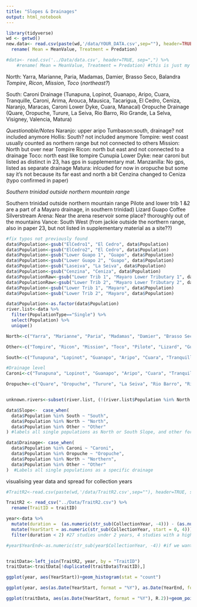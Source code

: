 ```yaml
---
title: "Slopes & Drainages"
output: html_notebook
---
```



```r
library(tidyverse)
wd <- getwd()
new.data<- read.csv(paste(wd,'/data/YOUR_DATA.csv',sep=""), header=TRUE, sep=",") %>% #let's update with the real file name
  rename( Mean = MeanValue, Treatment = Predation)

#data<- read.csv('../Data/data.csv', header=TRUE, sep=",") %>% 
    #rename( Mean = MeanValue, Treatment = Predation) #this is just my old path read in I will delete when we have common path working
```

North: 
Yarra, Marianne, Paria, Madamas, Damier, Brasso Seco, Balandra *Tompire*, *Ricon*, *Mission*, *Toco* (*northeast?*)

South: 
Caroni Drainage (Tunapuna, Lopinot, Guanapo, Aripo, Cuara, Tranquille, Caroni, Arima, Arouca, Mausica, Tacarigua, El Cedro, Ceniza, Naranjo, Maracas, Caroni Lower Dyke, Cuara, Manacal)
Oropuche Drainage (Quare, Oropuche, Turure, La Seiva, Rio Barro, Rio Grande, La Selva, Visigney, Valencia, Matura)

*Questionable/Notes*
Naranjo: upper aripo
Tumbason:south, drainage? not included anymore
Hollis: South? not included anymore
Tompire: west coast usually counted as northern range but not connected to others 
Mission: North but over near Tompire
Ricon: north but east and not connected to a drainage
Toco: north east like tompire
Cunupia Lower Dyke: near caroni but listed as distinct in 23, has gps in supplementary mat.	
Manzanilla:	No gps, listed as separate drainage
Matura: inlcuded for now in oropuche but some say it's not because its far east and north a bit
Cenzina changed to Ceniza (typo confirmed in paper)

*Southern trinidad outside northern mountain range*

Southern trinidad outside northern mountain range
Pilote and lower trib 1 &2 are a part of a Mayaro drainage, in southern trinidad)
Lizard
Guapo
Coffee
Silverstream
Arena: Near the arena reservoir some place? thoroughly out of the mountains
Vance: South West (from jackie outside the northern range, also in paper 23, but not listed in supplementary material as a site??)


```r
#fix typos not previously found
data$Population<-gsub("ElCedro1", "El Cedro", data$Population)
data$Population<-gsub("ElCedro2", "El Cedro", data$Population)
data$Population<-gsub("Lower Guapo 1", "Guapo", data$Population)
data$Population<-gsub("Lower Guapo 2", "Guapo", data$Population)
data$Population<-gsub("Laseiva", "La Seiva", data$Population)
data$Population<-gsub("Cenzina", "Ceniza", data$Population)
data$PopulationRaw<-gsub("Lower Trib 1", "Mayaro Lower Tributary 1", data$PopulationRaw)
data$PopulationRaw<-gsub("Lower Trib 2", "Mayaro Lower Tributary 2", data$PopulationRaw)
data$Population<-gsub("Lower Trib 1", "Mayaro", data$Population)
data$Population<-gsub("Lower Trib 2", "Mayaro", data$Population)

data$Population<-as.factor(data$Population)
river.list<-data %>% 
  filter(PopulationType=="Single") %>% 
  select(Population) %>% 
  unique()

North<-c("Yarra", "Marianne", "Paria", "Madamas", "Damier", "Brasso Seco", "Balandra") #I think we should keep these together for drainage level, logistically it'll be easier and its how others do it (paper 2 is an example)

Other<-c("Tompire", "Ricon", "Mission", "Toco", "Pilote", "Lizard", "Guapo", "Coffee", "Silverstream", "Arena", "Vance", "Mayaro") #need to finalize with the new lower trib name and update with new papers

South<-c("Tunapuna", "Lopinot", "Guanapo", "Aripo", "Cuara", "Tranquille", "Caroni", "Arima", "Arouca", "Mausica", "Tacarigua", "El Cedro", "Ceniza", "Naranjo", "Maracas", "Caroni Lower Dyke", "Cuara", "Manacal", "Quare", "Oropuche", "Turure", "La Seiva", "Rio Barro", "Rio Grande", "La Selva", "Visigney", "Valencia", "Matura")  

#Drainage level
Caroni<-c("Tunapuna", "Lopinot", "Guanapo", "Aripo", "Cuara", "Tranquille", "Caroni", "Arima", "Arouca", "Mausica", "Tacarigua", "El Cedro", "Ceniza", "Naranjo", "Maracas", "Caroni Lower Dyke", "Cuara", "Manacal")

Oropuche<-c("Quare", "Oropuche", "Turure", "La Seiva", "Rio Barro", "Rio Grande", "La Selva", "Visigney", "Valencia", "Matura")


unknown.rivers<-subset(river.list, (!(river.list$Population %in% North | river.list$Population %in% South))) #rivers not already sorted into north or south slope
```


```r

data$Slope<-  case_when(
  data$Population %in% South ~ "South",
  data$Population %in% North ~ "North",
  data$Population %in% Other ~ "Other"
) #labels all single populations as North or South Slope, and other for identified rivers not in this dichotomy

data$Drainage<- case_when(
  data$Population %in% Caroni ~ "Caroni",
  data$Population %in% Oropuche ~ "Oropuche",
  data$Population %in% North ~ "Northern",
  data$Population %in% Other ~ "Other"
)  #Labels all single populations as a specific drainage
```

visualising year data and spread for collection years
```r
#TraitR2<-read.csv(paste(wd,'/data/TraitR2.csv',sep=""), header=TRUE, sep=",") #for common path

TraitR2 <- read_csv("../Data/TraitR2.csv") %>% 
  rename(TraitID = traitID)

year<-data %>% 
  mutate(duration =  (as.numeric(str_sub(CollectionYear, -4))) - (as.numeric(str_sub(CollectionYear, start = 0, 4)))) %>% 
  mutate(YearStart = as.numeric(str_sub(CollectionYear, start = 0, 4))) %>% 
  filter(duration < 2) #27 studies under 2 years, 4 studies with a higher range (Aug 6th)

#year$YearEnd<-as.numeric(str_sub(year$CollectionYear, -4)) #if we want the last year of collection


traitData<-left_join(TraitR2, year, by = "TraitID")
traitData<-traitData[!duplicated(traitData$TraitID),]
```


```r
ggplot(year, aes(YearStart))+geom_histogram(stat = "count")

ggplot(year, aes(as.Date(YearStart, format = "%Y"), as.Date(YearEnd, format = "%Y")))+geom_point()+ geom_abline(intercept = 0, slope = 1) +  scale_x_date(date_labels = "%Y")

ggplot(traitData, aes(as.Date(YearStart, format = "%Y"), R.2))+geom_point()
```


